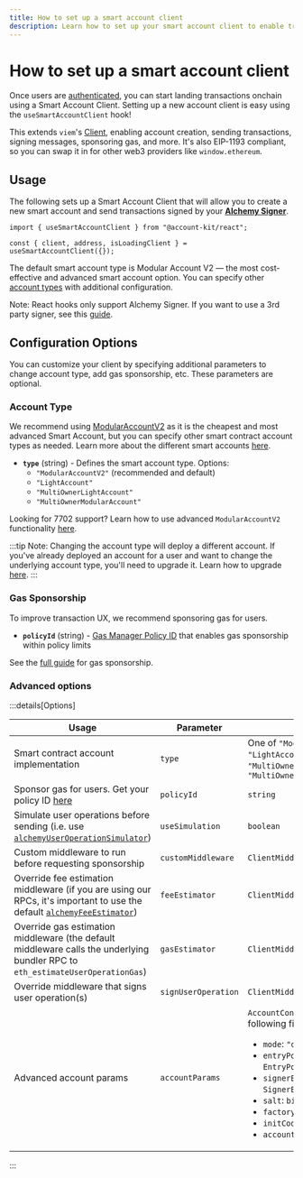 ```yaml
---
title: How to set up a smart account client
description: Learn how to set up your smart account client to enable transactions onchain
---
```


# How to set up a smart account client

Once users are [authenticated](/react/getting-started), you can start landing transactions onchain using a Smart Account Client. Setting up a new account client is easy using the `useSmartAccountClient` hook!

This extends `viem`'s [Client](https://viem.sh/docs/clients/custom#build-your-own-client), enabling account creation, sending transactions, signing messages, sponsoring gas, and more. It's also EIP-1193 compliant, so you can swap it in for other web3 providers like `window.ethereum`.

## Usage

The following sets up a Smart Account Client that will allow you to create a new smart account and send transactions signed by your **[Alchemy Signer](/react/getting-started)**.

```tsx twoslash
import { useSmartAccountClient } from "@account-kit/react";

const { client, address, isLoadingClient } = useSmartAccountClient({});
```

The default smart account type is Modular Account V2 — the most cost-effective and advanced smart account option. You can specify other [account types](#account-type) with additional configuration.

Note: React hooks only support Alchemy Signer. If you want to use a 3rd party signer, see this [guide](/third-party/signers).

## Configuration Options

You can customize your client by specifying additional parameters to change account type, add gas sponsorship, etc. These parameters are optional.

### Account Type

We recommend using [ModularAccountV2](/smart-contracts/modular-account-v2/overview) as it is the cheapest and most advanced Smart Account, but you can specify other smart contract account types as needed. Learn more about the different smart accounts [here](/smart-contracts/choosing-a-smart-account).

- **`type`** (string) - Defines the smart account type. Options:
  - `"ModularAccountV2"` (recommended and default)
  - `"LightAccount"`
  - `"MultiOwnerLightAccount"`
  - `"MultiOwnerModularAccount"`

Looking for 7702 support? Learn how to use advanced `ModularAccountV2` functionality [here](#TODO/702-guide).

:::tip
Note: Changing the account type will deploy a different account. If you've already deployed an account for a user and want to change the underlying account type, you'll need to upgrade it. Learn how to upgrade [here](/smart-contracts/other-accounts/modular-account/upgrading-to-modular-account).
:::

### Gas Sponsorship

To improve transaction UX, we recommend sponsoring gas for users.

- **`policyId`** (string) - [Gas Manager Policy ID](https://dashboard.alchemy.com/gas-manager/policy/create/?a=ak-docs) that enables gas sponsorship within policy limits

See the [full guide](/react/sponsor-gas) for gas sponsorship.

### Advanced options

:::details[Options]

| Usage                                                                                                                                                                                 | Parameter           | Type                                                                                                                                                                                                                                                                                                 |
| ------------------------------------------------------------------------------------------------------------------------------------------------------------------------------------- | ------------------- | ---------------------------------------------------------------------------------------------------------------------------------------------------------------------------------------------------------------------------------------------------------------------------------------------------- |
| Smart contract account implementation                                                                                                                                                 | `type`              | One of `"ModularAccountV2"`, `"LightAccount"`, `"MultiOwnerLightAccount"`, `"MultiOwnerModularAccount"`                                                                                                                                                                                              |
| Sponsor gas for users. Get your policy ID [here](https://dashboard.alchemy.com/gas-manager)                                                                                           | `policyId`          | `string`                                                                                                                                                                                                                                                                                             |
| Simulate user operations before sending (i.e. use [`alchemyUserOperationSimulator`](/reference/account-kit/infra/functions/alchemyUserOperationSimulator))                            | `useSimulation`     | `boolean`                                                                                                                                                                                                                                                                                            |
| Custom middleware to run before requesting sponsorship                                                                                                                                | `customMiddleware`  | `ClientMiddlewareFn`                                                                                                                                                                                                                                                                                 |
| Override fee estimation middleware (if you are using our RPCs, it's important to use the default [`alchemyFeeEstimator`](/reference/account-kit/infra/functions/alchemyFeeEstimator)) | `feeEstimator`      | `ClientMiddlewareFn`                                                                                                                                                                                                                                                                                 |
| Override gas estimation middleware (the default middleware calls the underlying bundler RPC to `eth_estimateUserOperationGas`)                                                        | `gasEstimator`      | `ClientMiddlewareFn`                                                                                                                                                                                                                                                                                 |
| Override middleware that signs user operation(s)                                                                                                                                      | `signUserOperation` | `ClientMiddlewareFn`                                                                                                                                                                                                                                                                                 |
| Advanced account params                                                                                                                                                               | `accountParams`     | `AccountConfig` with the following fields: <ul><li>`mode`: `"default"` \| `"7702"`</li><li>`entryPoint`: `EntryPointDef`</li><li>`signerEntity`: `SignerEntity`</li><li>`salt`: `bigint`</li><li>`factoryAddress`: `Address`</li><li>`initCode`: `Hex`</li><li>`accountAddress`: `Address`</li></ul> |

:::
